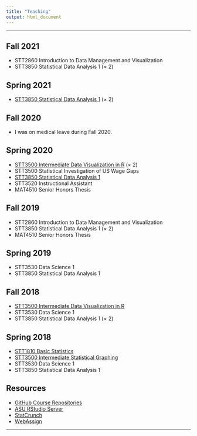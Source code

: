 ```yaml
---
title: "Teaching"
output: html_document
---
```


<hr>

## Fall 2021

* STT2860 Introduction to Data Management and Visualization
* STT3850 Statistical Data Analysis 1 (&times; 2)

## Spring 2021

* [STT3850 Statistical Data Analysis 1](https://stat-jet-asu.github.io/StatisticalDataAnalysis1/) (&times; 2)

## Fall 2020

* I was on medical leave during Fall 2020.

## Spring 2020

* [STT3500 Intermediate Data Visualization in R](https://github.com/STAT-JET-ASU/IntermediateDataVisR/blob/master/README.md) (&times; 2)
* STT3500 Statistical Investigation of US Wage Gaps
* [STT3850 Statistical Data Analysis 1](https://stat-jet-asu.github.io/StatisticalDataAnalysis1/)
* STT3520 Instructional Assistant
* MAT4510 Senior Honors Thesis

## Fall 2019

* STT2860 Introduction to Data Management and Visualization
* STT3850 Statistical Data Analysis 1 (&times; 2)
* MAT4510 Senior Honors Thesis

## Spring 2019

* STT3530 Data Science 1
* STT3850 Statistical Data Analysis 1

## Fall 2018

* [STT3500 Intermediate Data Visualization in R](https://github.com/STAT-JET-ASU/IntermediateDataVisR/blob/master/README.md)
* STT3530 Data Science 1 
* STT3850 Statistical Data Analysis 1 (&times; 2)

## Spring 2018

* [STT1810 Basic Statistics](https://github.com/STAT-JET-ASU/BasicStatistics)
* [STT3500 Intermediate Statistical Graphing](https://github.com/STAT-JET-ASU/IntermediateDataVisR/blob/master/README.md)
* STT3530 Data Science 1
* STT3850 Statistical Data Analysis 1

## Resources

* [GitHub Course Repositories](https://github.com/STAT-JET-ASU)
* [ASU RStudio Server](https://mathr.math.appstate.edu)
* [StatCrunch](https://www.statcrunch.com/)
* [WebAssign](https://www.webassign.com/)

<hr>